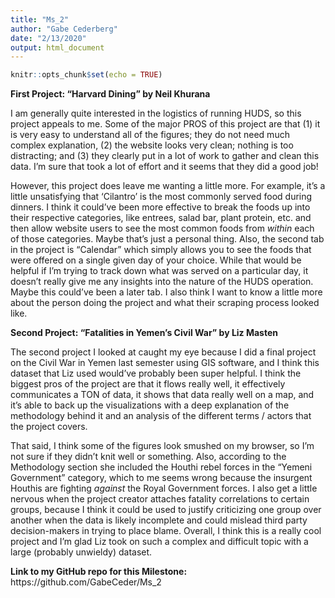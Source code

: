 ```yaml
---
title: "Ms_2"
author: "Gabe Cederberg"
date: "2/13/2020"
output: html_document
---
```


```r
knitr::opts_chunk$set(echo = TRUE)
```

**First Project: "Harvard Dining" by Neil Khurana**

I am generally quite interested in the logistics of running HUDS, so this project appeals to me. Some of the major PROS of this project are that (1) it is very easy to understand all of the figures; they do not need much complex explanation, (2) the website looks very clean; nothing is too distracting; and (3) they clearly put in a lot of work to gather and clean this data. I'm sure that took a lot of effort and it seems that they did a good job! 

However, this project does leave me wanting a little more. For example, it's a little unsatisfying that 'Cilantro' is the most commonly served food during dinners. I think it could've been more effective to break the foods up into their respective categories, like entrees, salad bar, plant protein, etc. and then allow website users to see the most common foods from *within* each of those categories. Maybe that's just a personal thing. Also, the second tab in the project is "Calendar" which simply allows you to see the foods that were offered on a single given day of your choice. While that would be helpful if I'm trying to track down what was served on a particular day, it doesn't really give me any insights into the nature of the HUDS operation. Maybe this could've been a later tab. I also think I want to know a little more about the person doing the project and what their scraping process looked like. 


**Second Project: "Fatalities in Yemen’s Civil War" by Liz Masten**

The second project I looked at caught my eye because I did a final project on the Civil War in Yemen last semester using GIS software, and I think this dataset that Liz used would've probably been super helpful. I think the biggest pros of the project are that it flows really well, it effectively communicates a TON of data, it shows that data really well on a map, and it's able to back up the visualizations with a deep explanation of the methodology behind it and an analysis of the different terms / actors that the project covers. 

That said, I think some of the figures look smushed on my browser, so I'm not sure if they didn't knit well or something. Also, according to the Methodology section she included the Houthi rebel forces in the "Yemeni Government" category, which to me seems wrong because the insurgent Houthis are fighting *against* the Royal Government forces. I also get a little nervous when the project creator attaches fatality correlations to certain groups, because I think it could be used to justify criticizing one group over another when the data is likely incomplete and could mislead third party decision-makers in trying to place blame. Overall, I think this is a really cool project and I'm glad Liz took on such a complex and difficult topic with a large (probably unwieldy) dataset. 

**Link to my GitHub repo for this Milestone:**
https://github.com/GabeCeder/Ms_2